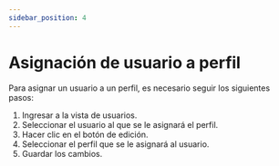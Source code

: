 ```yaml
---
sidebar_position: 4
---
```



# Asignación de usuario a perfil

<ImageDiv src="/img/work/sys/users/edit-profile-users.png" alt="Edit profile user" />

Para asignar un usuario a un perfil, es necesario seguir los siguientes pasos:

1. Ingresar a la vista de usuarios.
2. Seleccionar el usuario al que se le asignará el perfil.
3. Hacer clic en el botón de edición.
4. Seleccionar el perfil que se le asignará al usuario.
5. Guardar los cambios.

